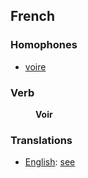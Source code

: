 ==French==
===Homophones===
*[[voire]]
===Verb===
:'''Voir'''
===Translations===
*[[English]]: [[see]]